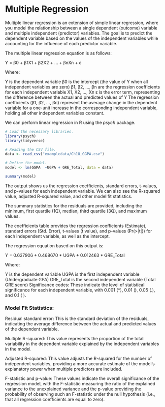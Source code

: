 # Multiple Regression

Multiple linear regression is an extension of simple linear regression, where you model the relationship between a single dependent (outcome) variable and multiple independent (predictor) variables. The goal is to predict the dependent variable based on the values of the independent variables while accounting for the influence of each predictor variable.

The multiple linear regression equation is as follows:

Y = β0 + β1X1 + β2X2 + ... + βnXn + ε

Where:

Y is the dependent variable
β0 is the intercept (the value of Y when all independent variables are zero)
β1, β2, ..., βn are the regression coefficients for each independent variable X1, X2, ..., Xn
ε is the error term, representing the difference between the actual and predicted values of Y
The regression coefficients (β1, β2, ..., βn) represent the average change in the dependent variable for a one-unit increase in the corresponding independent variable, holding all other independent variables constant.

We can perform linear regression in R using the *psych* package. 

````r
# Load the necessary libraries.
library(psych)
library(tidyverse)

# Reading the CSV file. 
data <- read_csv("exampledata/Ch18_GGPA.csv")

# Define the model. 
model <- lm(GGPA  ~UGPA + GRE_Total, data = data)

summary(model)

````

The output shows us the regression coefficients, standard errors, t-values, and p-values for each independent variable. We can also see the R-squared value, adjusted R-squared value, and other model fit statistics.

The summary statistics for the residuals are provided, including the minimum, first quartile (1Q), median, third quartile (3Q), and maximum values.

The coefficients table provides the regression coefficients (Estimate), standard errors (Std. Error), t-values (t value), and p-values (Pr(>|t|)) for each independent variable, as well as the intercept.

The regression equation based on this output is:

Y = 0.637906 + 0.468670 * UGPA + 0.012463 * GRE_Total

Where:

Y is the dependent variable
UGPA is the first independent variable (Undergraduate GPA)
GRE_Total is the second independent variable (Total GRE score)
Significance codes: These indicate the level of statistical significance for each independent variable, with 0.001 (*), 0.01 (), 0.05 (.), and 0.1 ( ).

### Model Fit Statistics:

Residual standard error: This is the standard deviation of the residuals, indicating the average difference between the actual and predicted values of the dependent variable.

Multiple R-squared: This value represents the proportion of the total variability in the dependent variable explained by the independent variables in the model.

Adjusted R-squared: This value adjusts the R-squared for the number of independent variables, providing a more accurate estimate of the model's explanatory power when multiple predictors are included.

F-statistic and p-value: These values indicate the overall significance of the regression model, with the F-statistic measuring the ratio of the explained variance to the unexplained variance and the p-value providing the probability of observing such an F-statistic under the null hypothesis (i.e., that all regression coefficients are equal to zero).
